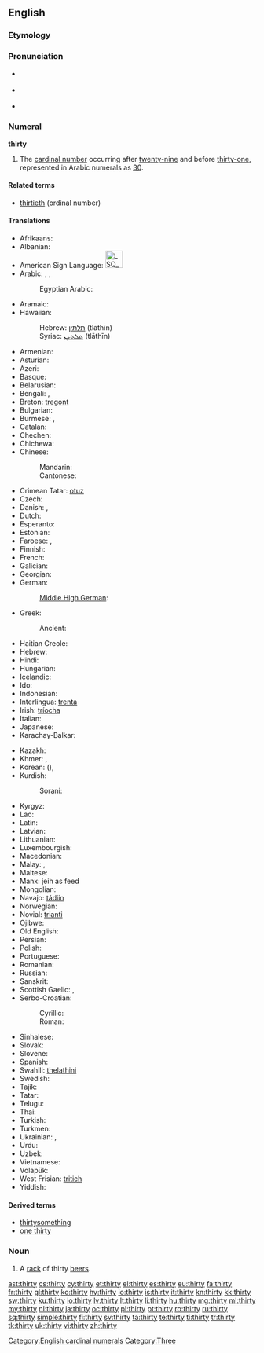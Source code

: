 ==English==

===Etymology===
{{etyl|ang}} {{term|þritig|þritiġ|lang=ang|sc=Latinx}}

===Pronunciation===
* {{a|UK}} {{IPA|/ˈθɜːti/}}
*: {{audio|en-uk-thirty.ogg|Audio (UK)}}
* {{a|US}} {{IPA|/ˈθɚɾij/}}
*: {{audio|en-us-thirty.ogg|Audio (US)}}
* {{rhymes|ɜː(r)ti}}

===Numeral===
'''thirty'''

# The [[cardinal number]] occurring after [[twenty-nine]] and before [[thirty-one]], represented in Arabic numerals as [[30]].

====Related terms====
* [[thirtieth]] (ordinal number)

====Translations====
{{trans-top|cardinal number}}
* Afrikaans: {{t|af|dertig}}
* Albanian: {{t|sq|tridhjetë}}
* American Sign Language: [[Image:LSQ 30.jpg|35px]]
* Arabic: {{t|ar|ثلاثين|tr=ṯalāṯīn|alt=ثَلاثِينَ|sc=Arab}}, {{qualifier|only nominative, formal}} {{t|ar|ثلاثون|tr=ṯalāṯūn|alt=ثَلاثُونَ|sc=Arab}}, {{qualifier|numeral}} {{t|ar|٣٠|sc=Arab}}
*: Egyptian Arabic: {{tø|arz|تلاتين|tr=talātīn|sc=Arab|xs=Egyptian Arabic}}
* Aramaic:
* Hawaiian: {{tø|haw|kanakolu}}
*: Hebrew: [[תלתין]] (tlāthīn) {{c}}
*: Syriac: [[ܬܠܬܝܢ]] (tlāthīn) {{c}}
* Armenian: {{t+|hy|երեսուն|tr=eresun}}
* Asturian: {{t-|ast|trenta|xs=Asturian}}
* Azeri: {{t|az|otuz}}
* Basque: {{t|eu|hogeita hamar|xs=Basque}}
* Belarusian: {{t|be|трыццаць|tr=trýccacʹ|sc=Cyrl}}
* Bengali: {{t|bn|ত্রিশ|tr=trish|sc=Beng}}, {{t|bn|তিরিশ|tr=tirish|sc=Beng}}
* Breton: [[tregont]]
* Bulgarian: {{t|bg|тридесет|tr=trídeset|sc=Cyrl}}
* Burmese: {{t|my|သုံးဆယ်|tr=thon:zè|sc=Mymr}}, {{qualifier|numeral}} {{t|my|၃၀|sc=Mymr}}
* Catalan: {{t+|ca|trenta}}
* Chechen: {{tø|ce|ткъе итт|tr=tqe itt}}
* Chichewa: {{tø|ny|makumi atatu}}
* Chinese:
*: Mandarin: {{t|zh|三十|tr=sānshí|sc=Hani}}
*: Cantonese: {{t|yue|卅|tr=sā<sup>1</sup>|sc=Hani}}
* Crimean Tatar: [[otuz#Crimean Tatar|otuz]]
* Czech: {{t-|cs|třicet}}
* Danish: {{t+|da|tredive}}, {{t-|da|tredve}}
* Dutch: {{t+|nl|dertig|f}}
* Esperanto: {{t+|eo|tridek|xs=Esperanto}}
* Estonian: {{t-|et|kolmkümmend}}
* Faroese: {{t|fo|tretivu}}, {{t|fo|tríati}}
* Finnish: {{t+|fi|kolmekymmentä}}
* French: {{t+|fr|trente|m}}
* Galician: {{t+|gl|trinta|xs=Galician}}
* Georgian: {{t|ka|ოცდაათი|tr=otsdaat'i|sc=Geor}}
* German: {{t+|de|dreißig|f}}
*: [[Middle High German]]: {{tø|gmh|drīȥic}}
* Greek: {{t|el|τριάντα|tr=triánda}}
*: Ancient: {{t|grc|τριάκοντα|tr=triákonta|sc=polytonic}}
* Haitian Creole: {{tø|ht|trant}}
* Hebrew: {{t-|he|שלושים|m|f|alt=שְׁלוֹשִׁים|tr=shloshím}}
* Hindi: {{t+|hi|तीस|tr=tīs|sc=Deva}}
* Hungarian: {{t+|hu|harminc}}
* Icelandic: {{t|is|þrjátíu}}
* Ido: {{t+|io|triadek|xs=Ido}}
* Indonesian: {{t|id|tiga puluh}}
* Interlingua: [[trenta]]
* Irish: [[tríocha]]
* Italian: {{t+|it|trenta}}
* Japanese: {{t|ja|三十|tr=さんじゅう, sanjū|sc=Jpan}}
* Karachay-Balkar: {{tø|krc|отуз|tr=otuz|sc=Cyrl}}
{{trans-mid}}
* Kazakh: {{t|kk|отыз|tr=otız|sc=Cyrl}}
* Khmer: {{t|km|សាមសិប|tr=saam səp|sc=Khmr}}, {{qualifier|numeral}} {{t|km|៣០|sc=Khmr}}
* Korean: {{t|ko|삼십|tr=samsip|sc=Kore}} ({{t|ko|三十|sc=Kore}}), {{t|ko|서른|tr=seoreun|sc=Kore}}
* Kurdish:
*: Sorani: {{t-|ku|سی|sc=ku-Arab}}
* Kyrgyz: {{t|ky|отуз|tr=otuz|sc=Cyrl}}
* Lao: {{t|lo|ສາມສິບ|tr=săːm síp|sc=Laoo}}
* Latin: {{t-|la|triginta|alt=trīgintaː}}
* Latvian: {{t|lv|trīsdesmit}}
* Lithuanian: {{t|lt|trisdešimt}}
* Luxembourgish: {{t|lb|drësseg}}
* Macedonian: {{t|mk|триесет|tr=tríeset}}
* Malay: {{t|ms|tiga puluh}}, {{t|ms|telu puluh}}
* Maltese: {{t|mt|tlettin}}
* Manx: jeih as feed
* Mongolian: {{t|mn|гуч|tr=guč|sc=Cyrl}}
* Navajo: [[tádiin]]
* Norwegian: {{t-|no|tredve}}
* Novial: [[trianti]]
* Ojibwe: {{tø|oj|nisimidana}}
* Old English: {{t-|ang|þritig|alt=þrītiġ|xs=Old English}}
* Persian: {{t+|fa|سی|tr=si|xs=Persian}}
* Polish: {{t|pl|trzydzieści}}
* Portuguese: {{t+|pt|trinta}}
* Romanian: {{t+|ro|treizeci}}
* Russian: {{t+|ru|тридцать|tr=trídcatʹ}}
* Sanskrit: {{t|sa|त्रिंशत्|tr=triṁśat|xs=Sanskrit}}
* Scottish Gaelic: {{qualifier|old system}} {{t-|gd|deug|xs=Scottish Gaelic}} {{t-|gd|air fhichead|xs=Scottish Gaelic}}, {{qualifier|new system}} {{t-|gd|trìthead|xs=Scottish Gaelic}}
* Serbo-Croatian:
*: Cyrillic: {{t|sh|тридесет}}
*: Roman: {{t|sh|trideset}}
* Sinhalese: {{t|si|තිහ|tr=thiha|sc=Sinh}}
* Slovak: {{t|sk|tridsať}}
* Slovene: {{t+|sl|trideset}}
* Spanish: {{t+|es|treinta}}
* Swahili: [[thelathini]]
* Swedish: {{t+|sv|trettio}}
* Tajik: {{t|tg|си|tr=si|sc=Cyrl}}
* Tatar: {{t|tt|утыз|tr=utız|sc=Cyrl}}
* Telugu: {{t|te|ముప్ఫై|tr=mupphai}}
* Thai: {{t|th|สามสิบ|tr=săam sìp|sc=Thai}}
* Turkish: {{t+|tr|otuz}}
* Turkmen: {{t|tk|otuz}}
* Ukrainian: {{t|uk|тридцять|tr=trýdcjatʹ|sc=Cyrl}}, {{t|uk|трийцять|tr=trýjcjatʹ|sc=Cyrl}}
* Urdu: {{t|ur|تیس|tr=tīs|sc=ur-Arab}}
* Uzbek: {{t|uz|o'ttiz}}
* Vietnamese: {{t|vi|ba mươi}}
* Volapük: {{t|vo|kildeg}}
* West Frisian: [[tritich]]
* Yiddish: {{t|yi|דרייַסיק|tr=draysik|sc=Hebr}}
{{trans-bottom}}

====Derived terms====
* [[thirtysomething]]
* [[one thirty]]

===Noun===
{{en-noun|thirties}}

# {{slang}} A [[rack]] of thirty [[beer]]s.

[[Category:English cardinal numerals]]
[[Category:Three]]

[[ast:thirty]]
[[cs:thirty]]
[[cy:thirty]]
[[et:thirty]]
[[el:thirty]]
[[es:thirty]]
[[eu:thirty]]
[[fa:thirty]]
[[fr:thirty]]
[[gl:thirty]]
[[ko:thirty]]
[[hy:thirty]]
[[io:thirty]]
[[is:thirty]]
[[it:thirty]]
[[kn:thirty]]
[[kk:thirty]]
[[sw:thirty]]
[[ku:thirty]]
[[lo:thirty]]
[[lv:thirty]]
[[lt:thirty]]
[[li:thirty]]
[[hu:thirty]]
[[mg:thirty]]
[[ml:thirty]]
[[my:thirty]]
[[nl:thirty]]
[[ja:thirty]]
[[oc:thirty]]
[[pl:thirty]]
[[pt:thirty]]
[[ro:thirty]]
[[ru:thirty]]
[[sq:thirty]]
[[simple:thirty]]
[[fi:thirty]]
[[sv:thirty]]
[[ta:thirty]]
[[te:thirty]]
[[ti:thirty]]
[[tr:thirty]]
[[tk:thirty]]
[[uk:thirty]]
[[vi:thirty]]
[[zh:thirty]]